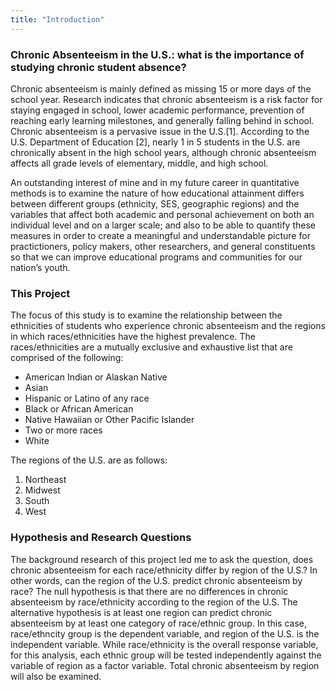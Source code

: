 ---
title: "Introduction"
---

### Chronic Absenteeism in the U.S.: what is the importance of studying chronic student absence?
Chronic absenteeism is mainly defined as missing 15 or more days of the school year.  Research indicates that chronic absenteeism is a risk factor for staying engaged in school, lower academic performance, prevention of reaching early learning milestones, and generally falling behind in school.  Chronic absenteeism is a pervasive issue in the U.S.[1].  According to the U.S. Department of Education [2], nearly 1 in 5 students in the U.S. are chronically absent in the high school years, although chronic absenteeism affects all grade levels of elementary, middle, and high school.

An outstanding interest of mine and in my future career in quantitative methods is to examine the nature of how educational attainment differs between different groups (ethnicity, SES, geographic regions) and the variables that affect both academic and personal achievement on both an individual level and on a larger scale; and also to be able to quantify these measures in order to create a meaningful and understandable picture for practictioners, policy makers, other researchers, and general constituents so that we can improve educational programs and communities for our nation's youth.

### This Project
The focus of this study is to examine the relationship between the ethnicities of students who experience chronic absenteeism and the regions in which races/ethnicities have the highest prevalence.  The races/ethnicities are a mutually exclusive and exhaustive list that are comprised of the following:

* American Indian or Alaskan Native
* Asian
* Hispanic or Latino of any race
* Black or African American
* Native Hawaiian or Other Pacific Islander
* Two or more races
* White

The regions of the U.S. are as follows:

1. Northeast
2. Midwest
3. South
4. West

### Hypothesis and Research Questions
The background research of this project led me to ask the question, does chronic absenteeism for each race/ethnicity differ by region of the U.S.?  In other words, can the region of the U.S. predict chronic absenteeism by race?  The null hypothesis is that there are no differences in chronic absenteeism by race/ethnicity according to the region of the U.S.  The alternative hypothesis is at least one region can predict chronic absenteeism by at least one category of race/ethnic group.  In this case, race/ethncity group is the dependent variable, and region of the U.S. is the independent variable.  While race/ethnicity is the overall response variable, for this analysis, each ethnic group will be tested independently against the variable of region as a factor variable.  Total chronic absenteeism by region will also be examined.
